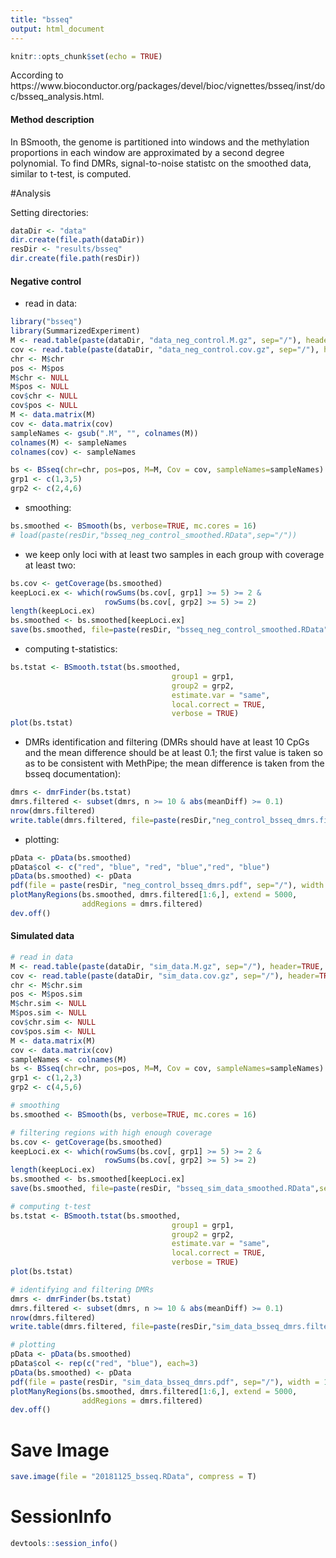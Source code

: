 ```yaml
---
title: "bsseq"
output: html_document
---
```


```r
knitr::opts_chunk$set(echo = TRUE)
```

According to https://www.bioconductor.org/packages/devel/bioc/vignettes/bsseq/inst/doc/bsseq_analysis.html.

#### Method description
In BSmooth, the genome is partitioned into windows and the methylation proportions in each window are approximated by a second degree polynomial. To find DMRs, signal-to-noise statistc on the smoothed data, similar to t-test, is computed. 

#Analysis

Setting directories:
```r
dataDir <- "data"
dir.create(file.path(dataDir))
resDir <- "results/bsseq"
dir.create(file.path(resDir))
```

#### Negative control
- read in data:
```r
library("bsseq")
library(SummarizedExperiment)
M <- read.table(paste(dataDir, "data_neg_control.M.gz", sep="/"), header=TRUE, sep="\t", stringsAsFactors = F)
cov <- read.table(paste(dataDir, "data_neg_control.cov.gz", sep="/"), header=TRUE, sep="\t", stringsAsFactors = F)
chr <- M$chr
pos <- M$pos
M$chr <- NULL
M$pos <- NULL
cov$chr <- NULL
cov$pos <- NULL
M <- data.matrix(M)
cov <- data.matrix(cov)
sampleNames <- gsub(".M", "", colnames(M))
colnames(M) <- sampleNames
colnames(cov) <- sampleNames

bs <- BSseq(chr=chr, pos=pos, M=M, Cov = cov, sampleNames=sampleNames)
grp1 <- c(1,3,5)
grp2 <- c(2,4,6)
```
- smoothing:
```r
bs.smoothed <- BSmooth(bs, verbose=TRUE, mc.cores = 16)
# load(paste(resDir,"bsseq_neg_control_smoothed.RData",sep="/"))
```

- we keep only loci with at least two samples in each group with coverage at least two:
```r
bs.cov <- getCoverage(bs.smoothed)
keepLoci.ex <- which(rowSums(bs.cov[, grp1] >= 5) >= 2 &
                     rowSums(bs.cov[, grp2] >= 5) >= 2)
length(keepLoci.ex)
bs.smoothed <- bs.smoothed[keepLoci.ex]
save(bs.smoothed, file=paste(resDir, "bsseq_neg_control_smoothed.RData",sep="/"))
```

- computing t-statistics:
```r
bs.tstat <- BSmooth.tstat(bs.smoothed, 
                                    group1 = grp1,
                                    group2 = grp2, 
                                    estimate.var = "same",
                                    local.correct = TRUE,
                                    verbose = TRUE)
plot(bs.tstat)
```

- DMRs identification and filtering (DMRs should have at least 10 CpGs and the mean difference should be at least 0.1; the first value is taken so as to be consistent with MethPipe; the mean difference is taken from the bsseq documentation):
```r
dmrs <- dmrFinder(bs.tstat)
dmrs.filtered <- subset(dmrs, n >= 10 & abs(meanDiff) >= 0.1)
nrow(dmrs.filtered)
write.table(dmrs.filtered, file=paste(resDir,"neg_control_bsseq_dmrs.filtered",sep="/"), quote=FALSE, sep="\t", col.names=FALSE)
```

- plotting:
```r
pData <- pData(bs.smoothed)
pData$col <- c("red", "blue", "red", "blue","red", "blue")
pData(bs.smoothed) <- pData
pdf(file = paste(resDir, "neg_control_bsseq_dmrs.pdf", sep="/"), width = 10, height = 5)
plotManyRegions(bs.smoothed, dmrs.filtered[1:6,], extend = 5000, 
                addRegions = dmrs.filtered)
dev.off()
```


#### Simulated data
```r
# read in data
M <- read.table(paste(dataDir, "sim_data.M.gz", sep="/"), header=TRUE, sep="\t", stringsAsFactors = F)
cov <- read.table(paste(dataDir, "sim_data.cov.gz", sep="/"), header=TRUE, sep="\t", stringsAsFactors = F)
chr <- M$chr.sim
pos <- M$pos.sim
M$chr.sim <- NULL
M$pos.sim <- NULL
cov$chr.sim <- NULL
cov$pos.sim <- NULL
M <- data.matrix(M)
cov <- data.matrix(cov)
sampleNames <- colnames(M)
bs <- BSseq(chr=chr, pos=pos, M=M, Cov = cov, sampleNames=sampleNames)
grp1 <- c(1,2,3)
grp2 <- c(4,5,6)

# smoothing
bs.smoothed <- BSmooth(bs, verbose=TRUE, mc.cores = 16)

# filtering regions with high enough coverage
bs.cov <- getCoverage(bs.smoothed)
keepLoci.ex <- which(rowSums(bs.cov[, grp1] >= 5) >= 2 &
                     rowSums(bs.cov[, grp2] >= 5) >= 2)
length(keepLoci.ex)
bs.smoothed <- bs.smoothed[keepLoci.ex]
save(bs.smoothed, file=paste(resDir, "bsseq_sim_data_smoothed.RData",sep="/"))

# computing t-test
bs.tstat <- BSmooth.tstat(bs.smoothed, 
                                    group1 = grp1,
                                    group2 = grp2, 
                                    estimate.var = "same",
                                    local.correct = TRUE,
                                    verbose = TRUE)
plot(bs.tstat)

# identifying and filtering DMRs
dmrs <- dmrFinder(bs.tstat)
dmrs.filtered <- subset(dmrs, n >= 10 & abs(meanDiff) >= 0.1)
nrow(dmrs.filtered)
write.table(dmrs.filtered, file=paste(resDir,"sim_data_bsseq_dmrs.filtered",sep="/"), quote=FALSE, sep="\t", col.names=FALSE)

# plotting
pData <- pData(bs.smoothed)
pData$col <- rep(c("red", "blue"), each=3)
pData(bs.smoothed) <- pData
pdf(file = paste(resDir, "sim_data_bsseq_dmrs.pdf", sep="/"), width = 10, height = 5)
plotManyRegions(bs.smoothed, dmrs.filtered[1:6,], extend = 5000, 
                addRegions = dmrs.filtered)
dev.off()
```


# Save Image
```r
save.image(file = "20181125_bsseq.RData", compress = T)
```

# SessionInfo

```r
devtools::session_info()
```